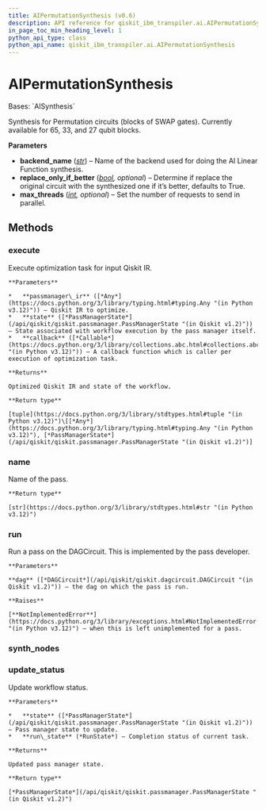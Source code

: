 ```yaml
---
title: AIPermutationSynthesis (v0.6)
description: API reference for qiskit_ibm_transpiler.ai.AIPermutationSynthesis in qiskit-ibm-transpiler v0.6
in_page_toc_min_heading_level: 1
python_api_type: class
python_api_name: qiskit_ibm_transpiler.ai.AIPermutationSynthesis
---
```


# AIPermutationSynthesis

<Class id="qiskit_ibm_transpiler.ai.AIPermutationSynthesis" isDedicatedPage={true} github="https://github.com/Qiskit/qiskit-ibm-transpiler/tree/stable/0.6/qiskit_ibm_transpiler/ai/synthesis.py#L219-L255" signature="qiskit_ibm_transpiler.ai.AIPermutationSynthesis(backend_name: str, replace_only_if_better: bool = True, max_threads: int | None = None)" modifiers="class">
  Bases: `AISynthesis`

  Synthesis for Permutation circuits (blocks of SWAP gates). Currently available for 65, 33, and 27 qubit blocks.

  **Parameters**

  *   **backend\_name** ([*str*](https://docs.python.org/3/library/stdtypes.html#str "(in Python v3.12)")) – Name of the backend used for doing the AI Linear Function synthesis.
  *   **replace\_only\_if\_better** ([*bool*](https://docs.python.org/3/library/functions.html#bool "(in Python v3.12)")*, optional*) – Determine if replace the original circuit with the synthesized one if it’s better, defaults to True.
  *   **max\_threads** ([*int*](https://docs.python.org/3/library/functions.html#int "(in Python v3.12)")*, optional*) – Set the number of requests to send in parallel.

  ## Methods

  ### execute

  <Function id="qiskit_ibm_transpiler.ai.AIPermutationSynthesis.execute" signature="execute(passmanager_ir, state, callback=None)">
    Execute optimization task for input Qiskit IR.

    **Parameters**

    *   **passmanager\_ir** ([*Any*](https://docs.python.org/3/library/typing.html#typing.Any "(in Python v3.12)")) – Qiskit IR to optimize.
    *   **state** ([*PassManagerState*](/api/qiskit/qiskit.passmanager.PassManagerState "(in Qiskit v1.2)")) – State associated with workflow execution by the pass manager itself.
    *   **callback** ([*Callable*](https://docs.python.org/3/library/collections.abc.html#collections.abc.Callable "(in Python v3.12)")) – A callback function which is caller per execution of optimization task.

    **Returns**

    Optimized Qiskit IR and state of the workflow.

    **Return type**

    [tuple](https://docs.python.org/3/library/stdtypes.html#tuple "(in Python v3.12)")\[[*Any*](https://docs.python.org/3/library/typing.html#typing.Any "(in Python v3.12)"), [*PassManagerState*](/api/qiskit/qiskit.passmanager.PassManagerState "(in Qiskit v1.2)")]
  </Function>

  ### name

  <Function id="qiskit_ibm_transpiler.ai.AIPermutationSynthesis.name" signature="name()">
    Name of the pass.

    **Return type**

    [str](https://docs.python.org/3/library/stdtypes.html#str "(in Python v3.12)")
  </Function>

  ### run

  <Function id="qiskit_ibm_transpiler.ai.AIPermutationSynthesis.run" github="https://github.com/Qiskit/qiskit-ibm-transpiler/tree/stable/0.6/qiskit_ibm_transpiler/ai/synthesis.py#L111-L128" signature="run(dag)">
    Run a pass on the DAGCircuit. This is implemented by the pass developer.

    **Parameters**

    **dag** ([*DAGCircuit*](/api/qiskit/qiskit.dagcircuit.DAGCircuit "(in Qiskit v1.2)")) – the dag on which the pass is run.

    **Raises**

    [**NotImplementedError**](https://docs.python.org/3/library/exceptions.html#NotImplementedError "(in Python v3.12)") – when this is left unimplemented for a pass.
  </Function>

  ### synth\_nodes

  <Function id="qiskit_ibm_transpiler.ai.AIPermutationSynthesis.synth_nodes" github="https://github.com/Qiskit/qiskit-ibm-transpiler/tree/stable/0.6/qiskit_ibm_transpiler/ai/synthesis.py#L69-L109" signature="synth_nodes(nodes)" />

  ### update\_status

  <Function id="qiskit_ibm_transpiler.ai.AIPermutationSynthesis.update_status" signature="update_status(state, run_state)">
    Update workflow status.

    **Parameters**

    *   **state** ([*PassManagerState*](/api/qiskit/qiskit.passmanager.PassManagerState "(in Qiskit v1.2)")) – Pass manager state to update.
    *   **run\_state** (*RunState*) – Completion status of current task.

    **Returns**

    Updated pass manager state.

    **Return type**

    [*PassManagerState*](/api/qiskit/qiskit.passmanager.PassManagerState "(in Qiskit v1.2)")
  </Function>
</Class>

